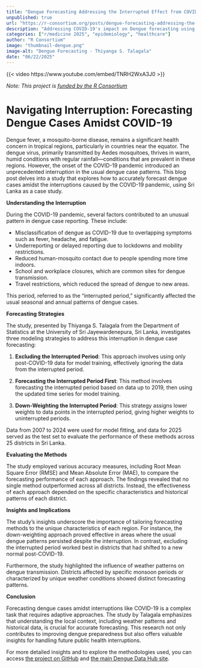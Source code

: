 ```yaml
--- 
title: "Dengue Forecasting Addressing the Interrupted Effect from COVID-19 Cases" 
unpublished: true 
url: "https://r-consortium.org/posts/dengue-forecasting-addressing-the-interrupted-effect-from-covid-19-cases/"
description: "Addressing COVID-19's impact on Dengue forecasting using adaptive statistical models in Sri Lanka." 
categories: ["r/medicine 2025", "epidemiology", "healthcare"]
author: "R Consortium" 
image: "thumbnail-dengue.png" 
image-alt: "Dengue Forecasting - Thiyanga S. Talagala" 
date: "06/22/2025" 
---
```


{{< video https://www.youtube.com/embed/TNRH2WxA3J0 >}}

_Note: This project is [funded by the R Consortium](http://localhost:4215/posts/empowering-dengue-research-through-the-dengue-data-hub/index.html)_

# Navigating Interruption: Forecasting Dengue Cases Amidst COVID-19

Dengue fever, a mosquito-borne disease, remains a significant health concern in tropical regions, particularly in countries near the equator. The dengue virus, primarily transmitted by Aedes mosquitoes, thrives in warm, humid conditions with regular rainfall—conditions that are prevalent in these regions. However, the onset of the COVID-19 pandemic introduced an unprecedented interruption in the usual dengue case patterns. This blog post delves into a study that explores how to accurately forecast dengue cases amidst the interruptions caused by the COVID-19 pandemic, using Sri Lanka as a case study.

**Understanding the Interruption**

During the COVID-19 pandemic, several factors contributed to an unusual pattern in dengue case reporting. These include:

- Misclassification of dengue as COVID-19 due to overlapping symptoms such as fever, headache, and fatigue.
- Underreporting or delayed reporting due to lockdowns and mobility restrictions.
- Reduced human-mosquito contact due to people spending more time indoors.
- School and workplace closures, which are common sites for dengue transmission.
- Travel restrictions, which reduced the spread of dengue to new areas.

This period, referred to as the "interrupted period," significantly affected the usual seasonal and annual patterns of dengue cases.

**Forecasting Strategies**

The study, presented by Thiyanga S. Talagala from the Department of Statistics at the University of Sri Jayewardenepura, Sri Lanka, investigates three modeling strategies to address this interruption in dengue case forecasting:

1. **Excluding the Interrupted Period**: This approach involves using only post-COVID-19 data for model training, effectively ignoring the data from the interrupted period.

2. **Forecasting the Interrupted Period First**: This method involves forecasting the interrupted period based on data up to 2019, then using the updated time series for model training.

3. **Down-Weighting the Interrupted Period**: This strategy assigns lower weights to data points in the interrupted period, giving higher weights to uninterrupted periods.

Data from 2007 to 2024 were used for model fitting, and data for 2025 served as the test set to evaluate the performance of these methods across 25 districts in Sri Lanka.

**Evaluating the Methods**

The study employed various accuracy measures, including Root Mean Square Error (RMSE) and Mean Absolute Error (MAE), to compare the forecasting performance of each approach. The findings revealed that no single method outperformed across all districts. Instead, the effectiveness of each approach depended on the specific characteristics and historical patterns of each district.

**Insights and Implications**

The study's insights underscore the importance of tailoring forecasting methods to the unique characteristics of each region. For instance, the down-weighting approach proved effective in areas where the usual dengue patterns persisted despite the interruption. In contrast, excluding the interrupted period worked best in districts that had shifted to a new normal post-COVID-19.

Furthermore, the study highlighted the influence of weather patterns on dengue transmission. Districts affected by specific monsoon periods or characterized by unique weather conditions showed distinct forecasting patterns.

**Conclusion**

Forecasting dengue cases amidst interruptions like COVID-19 is a complex task that requires adaptive approaches. The study by Talagala emphasizes that understanding the local context, including weather patterns and historical data, is crucial for accurate forecasting. This research not only contributes to improving dengue preparedness but also offers valuable insights for handling future public health interruptions.

For more detailed insights and to explore the methodologies used, you can access [the project on GitHub](https://github.com/thiyangt/denguedatahub) and [the main Dengue Data Hub site](https://denguedatahub.netlify.app/).
